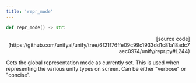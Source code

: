 ```yaml
---
title: 'repr_mode'
---
```


```python
def repr_mode() -> str:
```

<p align="right">[source code](https://github.com/unifyai/unify/tree/6f21f76ffe09c99c1933dd1c81a18adc7aec0974/unify/repr.py#L244)</p>

Gets the global representation mode as currently set. This is used when representing
the various unify types on screen. Can be either "verbose" or "concise".